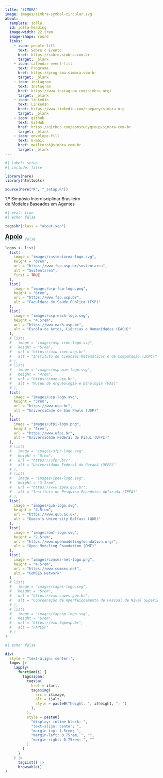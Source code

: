 ```yaml
---
title: "SIMBRA"
image: images/simbra-symbol-circular.svg
about:
  template: jolla
  id: jolla-heading
  image-width: 22.5rem
  image-shape: round
  links:
    - icon: people-fill
      text: Sobre o Evento
      href: https://sobre.simbra.com.br
      target: _blank
    - icon: calendar-event-fill
      text: Programa
      href: https://programa.simbra.com.br
      target: _blank
    - icon: instagram
      text: Instagram
      href: https://www.instagram.com/simbra_org/
      target: _blank
    - icon: linkedin
      text: LinkedIn
      href: https://www.linkedin.com/company/simbra-org
      target: _blank
    - icon: github
      text: GitHub
      href: https://github.com/abmstudygroup/simbra-com-br
      target: _blank
    - icon: envelope-fill
      text: E-mail
      href: mailto:oi@simbra.com.br
      target: _blank
---
```


```r
#| label: setup
#| include: false

library(here)
library(htmltools)

source(here("R", "_setup.R"))
```

::::{#jolla-heading}
::: {.about-jolla-subtitle}
```{=html}
<span style="display: inline-block;">
  1.º Simpósio Interdisciplinar Brasileiro<br class="responsive-break">
  de Modelos Baseados em Agentes
</span>
```
:::
::::

::::{.quarto-about-jolla .quarto-about-jolla-margin}
```r
#| eval: true
#| echo: false

tags$hr(class = "about-sep")
```

[**Apoio**]{style="font-size: 1.25rem;"}

::: {style="margin-top: -1.5rem;"}
```r
#| echo: false

logos <- list(
  list(
    image = "images/sustentarea-logo.svg",
    height = "6rem",
    url = "https://www.fsp.usp.br/sustentarea",
    alt = "Sustentarea",
    first = TRUE
  ),
  list(
    image = "images/usp-fsp-logo.png",
    height = "6rem",
    url = "https://www.fsp.usp.br",
    alt = "Faculdade de Saúde Pública (FSP)"
  ),
  list(
    image = "images/usp-each-logo.svg",
    height = "4.5rem",
    url = "https://www.each.usp.br",
    alt = "Escola de Artes, Ciências e Humanidades (EACH)"
  ),
  # list(
  #   image = "images/usp-icmc-logo.svg",
  #   height = "5rem",
  #   url = "https://www.icmc.usp.br",
  #   alt = "Instituto de Ciências Matemáticas e de Computação (ICMC)"
  # ),
  # list(
  #   image = "images/usp-mae-logo.svg",
  #   height = "4rem",
  #   url = "https://mae.usp.br",
  #   alt = "Museu de Arqueologia e Etnologia (MAE)"
  # ),
  list(
    image = "images/usp-logo.svg",
    height = "3rem",
    url = "https://www.usp.br",
    alt = "Universidade de São Paulo (USP)"
  ),
  list(
    image = "images/ufpi-logo.png",
    height = "5rem",
    url = "https://www.ufpi.br",
    alt = "Universidade Federal do Piauí (UFPI)"
  ),
  # list(
  #   image = "images/ufpr-logo.svg",
  #   height = "5rem",
  #   url = "https://ufpr.br/",
  #   alt = "Universidade Federal do Paraná (UFPR)"
  # ),
  # list(
  #   image = "images/ipea-logo.svg",
  #   height = "3.5rem",
  #   url = "https://www.ipea.gov.br",
  #   alt = "Instituto de Pesquisa Econômica Aplicada (IPEA)"
  # ),
  list(
    image = "images/qub-logo.svg",
    height = "4.5rem",
    url = "https://www.qub.ac.uk",
    alt = "Queen's University Belfast (QUB)"
  ),
  list(
    image = "images/omf-logo.svg",
    height = "2.5rem",
    url = "https://www.openmodelingfoundation.org/",
    alt = "Open Modeling Foundation (OMF)"
  ),
  list(
    image = "images/comses-net-logo.png",
    height = "4.5rem",
    url = "https://www.comses.net",
    alt = "CoMSES Network"
  )
  # list(
  #   image = "images/capes-logo.svg",
  #   height = "5rem",
  #   url = "https://www.capes.gov.br",
  #   alt = "Coordenação de Aperfeiçoamento de Pessoal de Nível Superior (CAPES)"
  # ),
  # list(
  #   image = "images/fapesp-logo.svg",
  #   height = "5rem",
  #   url = "https://www.fapesp.br",
  #   alt = "FAPESP"
  # )
)
```

```r
#| echo: false

div(
  style = "text-align: center;",
  logos |>
    lapply(
      function(i) {
        tags$span(
          tags$a(
            href = i$url,
            tags$img(
              src = i$image,
              alt = i$alt,
              style = paste0("height: ", i$height, "; ")
            ),
          ),
          style = paste0(
            "display: inline-block; ",
            "text-align: center; ",
            "margin-top: 1.5rem; ",
            "margin-left: 0.75rem; ", "",
            "margin-right: 0.75rem; ", ""
          )
        )
      }
    ) |>
      tagList() |>
      browsable()
)
```
:::
::::
